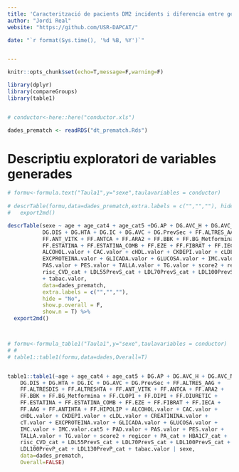 ```yaml
---
title: 'Caracterització de pacients DM2 incidents i diferencia entre generes'
author: "Jordi Real"
website: "https://github.com/USR-DAPCAT/"

date: "`r format(Sys.time(), '%d %B, %Y')`"


---
```




```r
knitr::opts_chunk$set(echo=T,message=F,warning=F)

library(dplyr)
library(compareGroups)
library(table1)


# conductor<-here::here("conductor.xls")


```



```r

dades_prematch <- readRDS("dt_prematch.Rds")

```



# Descriptiu exploratori de variables generades 



```r


# formu<-formula.text("Taula1",y="sexe",taulavariables = conductor)
 
# descrTable(formu,data=dades_prematch,extra.labels = c("","",""), hide = "No",show.p.overall = F,show.n = T) %>% 
#   export2md()

descrTable(sexe ~ age + age_cat4 + age_cat5 +DG.AP + DG.AVC_H + DG.AVC_NH + DG.CI + 
           DG.DIS + DG.HTA + DG.IC + DG.AVC + DG.PrevSec + FF.ALTRES_AAG + FF.ALTRESDIS + FF.ALTRESHTA +
           FF.ANT_VITK + FF.ANTCA + FF.ARA2 + FF.BBK + FF.BG_Metformina + FF.CLOPI + FF.DIPI + FF.DIURETIC +
           FF.ESTATINA + FF.ESTATINA_COMB + FF.EZE + FF.FIBRAT + FF.IECA + FF.AAG + FF.ANTIHTA + FF.HIPOLIP +
           ALCOHOL.valor + CAC.valor + cHDL.valor + CKDEPI.valor + cLDL.valor + CREATININA.valor + cT.valor +
           EXCPROTEINA.valor + GLICADA.valor + GLUCOSA.valor + IMC.valor + IMC.valor.cat5 + PAD.valor +
           PAS.valor + PES.valor + TALLA.valor + TG.valor + score2 + regicor + PA_cat + HBA1C7_cat +
           risc_CVD_cat + LDL55PrevS_cat + LDL70PrevS_cat + LDL100PrevS_cat + LDL100PrevP_cat + LDL130PrevP_cat
           + tabac.valor,
           data=dades_prematch,
           extra.labels = c("","",""), 
           hide = "No",
           show.p.overall = F,
           show.n = T) %>% 
  export2md()




```


```r

# formu<-formula_table1("Taula1",y="sexe",taulavariables = conductor)
# # 
# table1::table1(formu,data=dades,Overall=T)


table1::table1(~age + age_cat4 + age_cat5 + DG.AP + DG.AVC_H + DG.AVC_NH + DG.CI + 
    DG.DIS + DG.HTA + DG.IC + DG.AVC + DG.PrevSec + FF.ALTRES_AAG + 
    FF.ALTRESDIS + FF.ALTRESHTA + FF.ANT_VITK + FF.ANTCA + FF.ARA2 + 
    FF.BBK + FF.BG_Metformina + FF.CLOPI + FF.DIPI + FF.DIURETIC + 
    FF.ESTATINA + FF.ESTATINA_COMB + FF.EZE + FF.FIBRAT + FF.IECA + 
    FF.AAG + FF.ANTIHTA + FF.HIPOLIP + ALCOHOL.valor + CAC.valor + 
    cHDL.valor + CKDEPI.valor + cLDL.valor + CREATININA.valor + 
    cT.valor + EXCPROTEINA.valor + GLICADA.valor + GLUCOSA.valor + 
    IMC.valor + IMC.valor.cat5 + PAD.valor + PAS.valor + PES.valor + 
    TALLA.valor + TG.valor + score2 + regicor + PA_cat + HBA1C7_cat + 
    risc_CVD_cat + LDL55PrevS_cat + LDL70PrevS_cat + LDL100PrevS_cat + 
    LDL100PrevP_cat + LDL130PrevP_cat + tabac.valor | sexe, 
    data=dades_prematch,
    Overall=FALSE)



```





